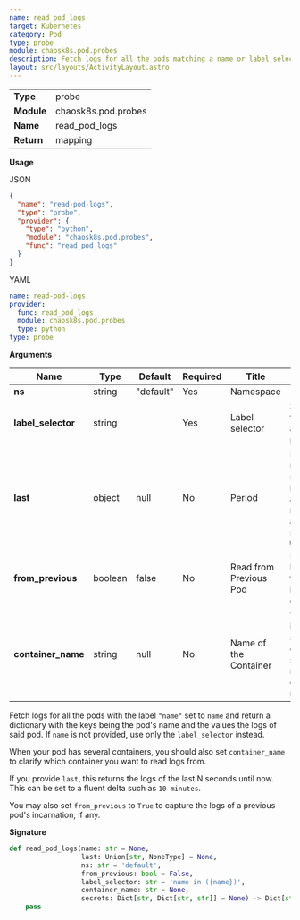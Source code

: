 ```yaml
---
name: read_pod_logs
target: Kubernetes
category: Pod
type: probe
module: chaosk8s.pod.probes
description: Fetch logs for all the pods matching a name or label selector
layout: src/layouts/ActivityLayout.astro
---
```



|            |                     |
| ---------- | ------------------- |
| **Type**   | probe               |
| **Module** | chaosk8s.pod.probes |
| **Name**   | read_pod_logs       |
| **Return** | mapping             |

**Usage**

JSON

```json
{
  "name": "read-pod-logs",
  "type": "probe",
  "provider": {
    "type": "python",
    "module": "chaosk8s.pod.probes",
    "func": "read_pod_logs"
  }
}
```

YAML

```yaml
name: read-pod-logs
provider:
  func: read_pod_logs
  module: chaosk8s.pod.probes
  type: python
type: probe
```

**Arguments**

| Name               | Type    | Default   | Required | Title                  | Description                                                                                 |
| ------------------ | ------- | --------- | -------- | ---------------------- | ------------------------------------------------------------------------------------------- |
| **ns**             | string  | "default" | Yes      | Namespace              |                                                                                             |
| **label_selector** | string  |           | Yes      | Label selector         | Selectors to target the appropriate pods                                                    |
| **last**           | object  | null      | No       | Period                 | Either a number of seconds to read back or a string representing a period such `10 minutes` |
| **from_previous**  | boolean | false     | No       | Read from Previous Pod | Read the logs from the previous incarnation of the pod                                      |
| **container_name** | string  | null      | No       | Name of the Container  | When a pod is made of several containers, specify the name of the container to read from    |

Fetch logs for all the pods with the label `"name"` set to `name` and return a dictionary with the keys being the pod's name and the values the logs of said pod. If `name` is not provided, use only the `label_selector` instead.

When your pod has several containers, you should also set `container_name` to clarify which container you want to read logs from.

If you provide `last`, this returns the logs of the last N seconds until now. This can be set to a fluent delta such as `10 minutes`.

You may also set `from_previous` to `True` to capture the logs of a previous pod's incarnation, if any.

**Signature**

```python
def read_pod_logs(name: str = None,
                  last: Union[str, NoneType] = None,
                  ns: str = 'default',
                  from_previous: bool = False,
                  label_selector: str = 'name in ({name})',
                  container_name: str = None,
                  secrets: Dict[str, Dict[str, str]] = None) -> Dict[str, str]:
    pass
```
